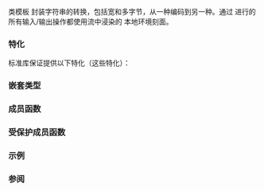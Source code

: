 {{cpp/title|codecvt}}
{{cpp/locale/codecvt/navbar}}
{{ddcl|header=locale|
template&lt; 
    class InternT, 
    class ExternT, 
    class StateT
&gt; class codecvt;
}}

类模板 {{tt|std::codecvt}} 封装字符串的转换，包括宽和多字节，从一种编码到另一种。通过 {{c/core|std::basic_fstream&lt;CharT&gt;}} 进行的所有输入/输出操作都使用流中浸染的 {{c/core|std::codecvt&lt;CharT, char, std::mbstate_t&gt;}} 本地环境刻面。

{{inheritance diagram/std-codecvt}}

===特化===
标准库保证提供以下特化（{{rlp|locale|所有本地环境对象都需要实现}}这些特化）：
{{dsc begin}}
{{dsc header|locale}}
{{dsc|{{c/core|std::codecvt&lt;char, char, std::mbstate_t&gt;}}|恒等转换}}
{{dsc|{{c/core|std::codecvt&lt;char16_t, char, std::mbstate_t&gt;}}&lt;br&gt;{{mark life|since=c++11|deprecated=c++20}}|在 UTF-16 和 UTF-8 间转换}}
{{dsc|{{c/core|std::codecvt&lt;char16_t, char8_t, std::mbstate_t&gt;}}&lt;br&gt;{{mark since c++20}}|在 UTF-16 和 UTF-8 间转换}}
{{dsc|{{c/core|std::codecvt&lt;char32_t, char, std::mbstate_t&gt;}}&lt;br&gt;{{mark life|since=c++11|deprecated=c++20}}|在 UTF-32 和 UTF-8 间转换}}
{{dsc|{{c/core|std::codecvt&lt;char32_t, char8_t, std::mbstate_t&gt;}}&lt;br&gt;{{mark since c++20}}|在 UTF-32 和 UTF-8 间转换}}
{{dsc|{{c/core|std::codecvt&lt;wchar_t, char, std::mbstate_t&gt;}}|在系统原生宽和单字节窄字符集间转换}}
{{dsc end}}

===嵌套类型===
{{dsc begin}}
{{dsc hitem|类型|定义}}
{{dsc|{{tt|intern_type}}|{{tt|InternT}}}}
{{dsc|{{tt|extern_type}}|{{tt|ExternT}}}}
{{dsc|{{tt|state_type}}|{{tt|StateT}}}}
{{dsc end}}

{{cpp/locale/facet data members}}

===成员函数===
{{dsc begin}}
{{dsc mem ctor|cpp/locale/codecvt/codecvt|构造新的 {{tt|codecvt}} 刻面}}
{{dsc inc|cpp/locale/codecvt/dsc out}}
{{dsc inc|cpp/locale/codecvt/dsc in}}
{{dsc inc|cpp/locale/codecvt/dsc unshift}}
{{dsc inc|cpp/locale/codecvt/dsc encoding}}
{{dsc inc|cpp/locale/codecvt/dsc always_noconv}}
{{dsc inc|cpp/locale/codecvt/dsc length}}
{{dsc inc|cpp/locale/codecvt/dsc max_length}}
{{dsc end}}

===受保护成员函数===
{{dsc begin}}
{{dsc prot mem dtor|cpp/locale/codecvt/~codecvt|销毁 {{tt|codecvt}} 刻面}}
{{dsc inc|cpp/locale/codecvt/dsc do_out}}
{{dsc inc|cpp/locale/codecvt/dsc do_in}}
{{dsc inc|cpp/locale/codecvt/dsc do_unshift}}
{{dsc inc|cpp/locale/codecvt/dsc do_encoding}}
{{dsc inc|cpp/locale/codecvt/dsc do_always_noconv}}
{{dsc inc|cpp/locale/codecvt/dsc do_length}}
{{dsc inc|cpp/locale/codecvt/dsc do_max_length}}
{{dsc end}}

{{cpp/locale/codecvt_base/inherit}}

===示例===
{{example
|下例示例用在 {{c/core|codecvt&lt;wchar_t, char, std::mbstate_t&gt;}} 实现 UTF-8 转换的本地环境读取 UTF-8 环境，并用 {{tt|std::codecvt}} 的标准特化转换 UTF-8 字符串到 UTF-16。
|code=
#include &lt;codecvt&gt;
#include &lt;cstdint&gt;
#include &lt;fstream&gt;
#include &lt;iomanip&gt;
#include &lt;iostream&gt;
#include &lt;locale&gt;
#include &lt;string&gt;

// 工具包装器，用于为 wstring/wbuffer 适配绑定到本地环境的刻面
template&lt;class Facet&gt;
struct deletable_facet : Facet
{
    template&lt;class... Args&gt;
    deletable_facet(Args&amp;&amp;... args) : Facet(std::forward&lt;Args&gt;(args)...) {}
    ~deletable_facet() {}
};

int main()
{
    // UTF-8 窄多字节编码
    std::string data = reinterpret_cast&lt;const char*&gt;(+u8"z\u00df\u6c34\U0001f34c");
                       // 或 reinterpret_cast&lt;const char*&gt;(+u8"zß水🍌")
                       // 或 "\x7a\xc3\x9f\xe6\xb0\xb4\xf0\x9f\x8d\x8c"
    
    std::ofstream("text.txt") &lt;&lt; data;
    
    // 使用系统提供的本地环境的 codecvt 刻面
    std::wifstream fin("text.txt");
    // 从 wifstream 的读取将使用 codecvt&lt;wchar_t, char, std::mbstate_t&gt;
    // 此本地环境的 codecvt 从 UTF-8 转换到 UCS4（在如 Linux 的系统上）
    fin.imbue(std::locale("en_US.UTF-8"));
    std::cout &lt;&lt; "此 UTF-8 文件包含以下 UCS4 编码单元：\n" &lt;&lt; std::hex;
    for (wchar_t c; fin &gt;&gt; c;)
        std::cout &lt;&lt; "U+" &lt;&lt; std::setw(4) &lt;&lt; std::setfill('0')
                  &lt;&lt; static_cast&lt;uint32_t&gt;(c) &lt;&lt; ' ';
    
    // 使用标准（本地环境无关）codecvt 刻面
    std::wstring_convert&lt;
        deletable_facet&lt;std::codecvt&lt;char16_t, char, std::mbstate_t&gt;&gt;, char16_t&gt; conv16;
    std::u16string str16 = conv16.from_bytes(data);
    
    std::cout &lt;&lt; "\n\n此 UTF-8 文件包含以下 UTF-16 编码单元：\n"
              &lt;&lt; std::hex;
    for (char16_t c : str16)
        std::cout &lt;&lt; "U+" &lt;&lt; std::setw(4) &lt;&lt; std::setfill('0')
                  &lt;&lt; static_cast&lt;uint16_t&gt;(c) &lt;&lt; ' ';
    std::cout &lt;&lt; '\n';
}
|output=
此 UTF-8 文件包含以下 UCS4 编码单元：
U+007a U+00df U+6c34 U+1f34c

此 UTF-8 文件包含以下 UTF-16 编码单元：
U+007a U+00df U+6c34 U+d83c U+df4c
}}

===参阅===
{{cpp/locale/unicode string conversions}}
{{dsc begin}}
{{dsc inc|cpp/locale/dsc codecvt_base}}
{{dsc inc|cpp/locale/dsc codecvt_byname}}
{{dsc inc|cpp/locale/dsc codecvt_utf8}}
{{dsc inc|cpp/locale/dsc codecvt_utf16}}
{{dsc inc|cpp/locale/dsc codecvt_utf8_utf16}}
{{dsc end}}

{{langlinks|de|en|es|fr|it|ja|pt|ru}}